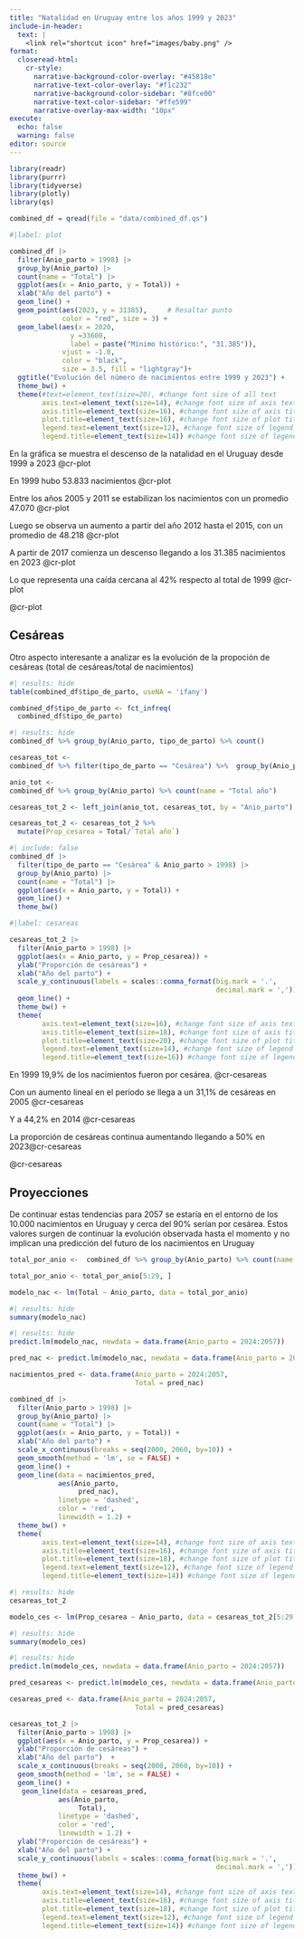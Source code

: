 ```yaml
---
title: "Natalidad en Uruguay entre los años 1999 y 2023"
include-in-header:
  text: |
    <link rel="shortcut icon" href="images/baby.png" />
format: 
  closeread-html:
    cr-style:
      narrative-background-color-overlay: "#45818e"
      narrative-text-color-overlay: "#f1c232"
      narrative-background-color-sidebar: "#8fce00"
      narrative-text-color-sidebar: "#ffe599"
      narrative-overlay-max-width: "10px"
execute:
  echo: false
  warning: false
editor: source
---
```



```r
library(readr)
library(purrr)
library(tidyverse)
library(plotly)
library(qs)
```


```r
combined_df = qread(file = "data/combined_df.qs")
```




:::{.cr-section  layout="overlay-left"}

:::{#cr-plot}

```r
#|label: plot

combined_df |>
  filter(Anio_parto > 1998) |>
  group_by(Anio_parto) |> 
  count(name = "Total") |>
  ggplot(aes(x = Anio_parto, y = Total)) +
  xlab("Año del parto") +
  geom_line() + 
  geom_point(aes(2023, y = 31385),     # Resaltar punto
             color = "red", size = 3) +
  geom_label(aes(x = 2020, 
               y =33600, 
               label = paste("Mínimo histórico:", "31.385")),
             vjust = -1.0,
             color = "black",
             size = 3.5, fill = "lightgray")+ 
  ggtitle("Evolución del número de nacimientos entre 1999 y 2023") +
  theme_bw() +
  theme(#text=element_text(size=20), #change font size of all text
        axis.text=element_text(size=14), #change font size of axis text
        axis.title=element_text(size=16), #change font size of axis titles
        plot.title=element_text(size=16), #change font size of plot title
        legend.text=element_text(size=12), #change font size of legend text
        legend.title=element_text(size=14)) #change font size of legend title   
```


:::

En la gráfica se muestra el descenso de la natalidad en el Uruguay desde 1999 a 2023
@cr-plot

En 1999 hubo 53.833 nacimientos [@cr-plot]{pan-to="50%,60%" scale-by="2"}

Entre los años 2005 y 2011 se estabilizan los nacimientos con un promedio 47.070 [@cr-plot]{pan-to="30%,50%" scale-by="2"}

Luego se observa un aumento a partir del año 2012 hasta el 2015, con un promedio de 48.218 [@cr-plot]{pan-to="-20%,50%" scale-by="2"}

A partir de 2017 comienza un descenso llegando a los 31.385 nacimientos en 2023 [@cr-plot]{pan-to="-60%, 10%" scale-by="2"}

Lo que representa una caída cercana al 42% respecto al total de 1999  [@cr-plot]{pan-to="-100%, -50%" scale-by="2.5"}

@cr-plot

:::


## Cesáreas

Otro aspecto interesante a analizar es la evolución de la propoción de cesáreas (total de cesáreas/total de nacimientos) 




```r
#| results: hide
table(combined_df$tipo_de_parto, useNA = 'ifany')
```


```r
combined_df$tipo_de_parto <- fct_infreq(
  combined_df$tipo_de_parto)
```

```r
#| results: hide
combined_df %>% group_by(Anio_parto, tipo_de_parto) %>% count()
```



```r
cesareas_tot <- 
combined_df %>% filter(tipo_de_parto == "Cesárea") %>%  group_by(Anio_parto) %>% count(name = "Total")
```

```r
anio_tot <- 
combined_df %>% group_by(Anio_parto) %>% count(name = "Total año")
```


```r
cesareas_tot_2 <- left_join(anio_tot, cesareas_tot, by = "Anio_parto")
```

```r
cesareas_tot_2 <- cesareas_tot_2 %>% 
  mutate(Prop_cesarea = Total/`Total año`)
```

```r
#| include: false
combined_df |>
  filter(tipo_de_parto == "Cesárea" & Anio_parto > 1998) |>
  group_by(Anio_parto) |> 
  count(name = "Total") |> 
  ggplot(aes(x = Anio_parto, y = Total)) +
  geom_line() +
  theme_bw()
```


:::{.cr-section  layout="overlay-left"}

:::{#cr-cesareas}

```r
#|label: cesareas

cesareas_tot_2 |>
  filter(Anio_parto > 1998) |>
  ggplot(aes(x = Anio_parto, y = Prop_cesarea)) +
  ylab("Proporción de cesáreas") +
  xlab("Año del parto") +
  scale_y_continuous(labels = scales::comma_format(big.mark = '.',
                                                   decimal.mark = ',')) +
  geom_line() +
  theme_bw() +
  theme(
        axis.text=element_text(size=16), #change font size of axis text
        axis.title=element_text(size=18), #change font size of axis titles
        plot.title=element_text(size=20), #change font size of plot title
        legend.text=element_text(size=14), #change font size of legend text
        legend.title=element_text(size=16)) #change font size of legend title   
```

:::


En 1999 19,9% de los nacimientos fueron por cesárea. [@cr-cesareas]{pan-to="50%, -30%" scale-by="2"}

Con un aumento lineal en el período se llega a un 31,1% de cesáreas en 2005 [@cr-cesareas]{pan-to="10%,20%" scale-by="2"}

Y a 44,2% en 2014 [@cr-cesareas]{pan-to="-10%,40%" scale-by="2"}

La proporción de cesáreas continua aumentando llegando a 50% en 2023[@cr-cesareas]{pan-to="-50%, 90%" scale-by="2"}

@cr-cesareas

:::

## Proyecciones


De continuar estas tendencias para 2057 se estaría en el entorno de los 10.000 nacimientos en Uruguay y cerca del 90% serían por cesárea. 
Estos valores surgen de continuar la evolución observada hasta el momento y no implican una predicción del futuro de los nacimientos en Uruguay

```r
total_por_anio <-  combined_df %>% group_by(Anio_parto) %>% count(name = "Total") %>% ungroup()
```

```r
total_por_anio <- total_por_anio[5:29, ]
```

```r
modelo_nac <- lm(Total ~ Anio_parto, data = total_por_anio)
```

```r
#| results: hide
summary(modelo_nac)
```

```r
#| results: hide
predict.lm(modelo_nac, newdata = data.frame(Anio_parto = 2024:2057))
```


```r
pred_nac <- predict.lm(modelo_nac, newdata = data.frame(Anio_parto = 2024:2057))
```


```r
nacimientos_pred <- data.frame(Anio_parto = 2024:2057, 
                               Total = pred_nac)
```


```r
combined_df |>
  filter(Anio_parto > 1998) |>
  group_by(Anio_parto) |> 
  count(name = "Total") |>
  ggplot(aes(x = Anio_parto, y = Total)) +
  xlab("Año del parto") +
  scale_x_continuous(breaks = seq(2000, 2060, by=10)) +
  geom_smooth(method = 'lm', se = FALSE) +
  geom_line() +
  geom_line(data = nacimientos_pred, 
            aes(Anio_parto, 
                 pred_nac), 
            linetype = 'dashed', 
            color = 'red',
            linewidth = 1.2) + 
  theme_bw() +
  theme(
        axis.text=element_text(size=14), #change font size of axis text
        axis.title=element_text(size=16), #change font size of axis titles
        plot.title=element_text(size=18), #change font size of plot title
        legend.text=element_text(size=12), #change font size of legend text
        legend.title=element_text(size=14)) #change font size of legend title   
```

```r
#| results: hide
cesareas_tot_2
```


```r
modelo_ces <- lm(Prop_cesarea ~ Anio_parto, data = cesareas_tot_2[5:29, ])
```

```r
#| results: hide
summary(modelo_ces)
```

```r
#| results: hide
predict.lm(modelo_ces, newdata = data.frame(Anio_parto = 2024:2057))
```

```r
pred_cesareas <- predict.lm(modelo_ces, newdata = data.frame(Anio_parto  = 2024:2057))
```


```r
cesareas_pred <- data.frame(Anio_parto = 2024:2057, 
                               Total = pred_cesareas)
```


```r
cesareas_tot_2 |>
  filter(Anio_parto > 1998) |>
  ggplot(aes(x = Anio_parto, y = Prop_cesarea)) +
  ylab("Proporción de cesáreas") +
  xlab("Año del parto")  +
  scale_x_continuous(breaks = seq(2000, 2060, by=10)) +
  geom_smooth(method = 'lm', se = FALSE) +
  geom_line() + 
   geom_line(data = cesareas_pred, 
            aes(Anio_parto, 
                 Total), 
            linetype = 'dashed', 
            color = 'red',
            linewidth = 1.2) + 
  ylab("Proporción de cesáreas") +
  xlab("Año del parto") +
  scale_y_continuous(labels = scales::comma_format(big.mark = '.',
                                                   decimal.mark = ',')) +
  theme_bw() +
  theme(
        axis.text=element_text(size=14), #change font size of axis text
        axis.title=element_text(size=16), #change font size of axis titles
        plot.title=element_text(size=18), #change font size of plot title
        legend.text=element_text(size=12), #change font size of legend text
        legend.title=element_text(size=14)) #change font size of legend title   
```
